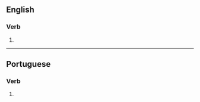 ==English==

===Verb===
{{head|en|verb form}}

# {{en-third-person singular of|uniformize}}

----

==Portuguese==

===Verb===
{{head|pt|verb form}}

# {{pt-verb-form-of|uniformizar}}